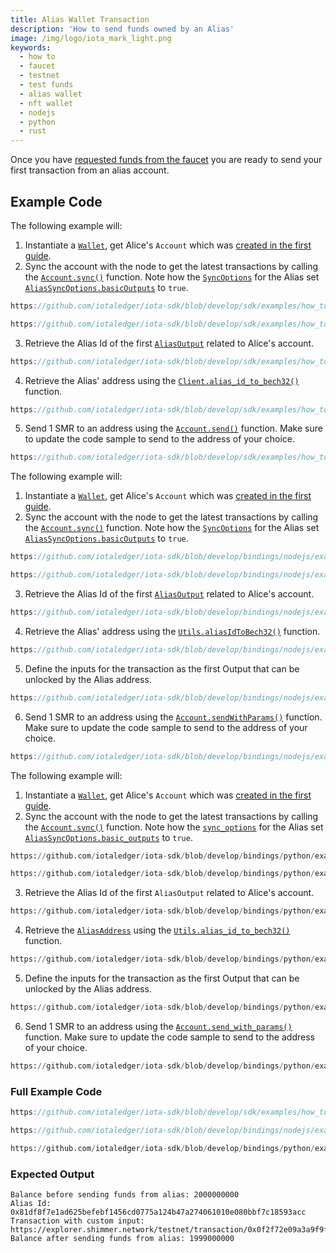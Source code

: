 ```yaml
---
title: Alias Wallet Transaction
description: 'How to send funds owned by an Alias'
image: /img/logo/iota_mark_light.png
keywords:
  - how to
  - faucet
  - testnet
  - test funds
  - alias wallet
  - nft wallet
  - nodejs
  - python
  - rust
---
```



Once you have
[requested funds from the faucet](./request-funds.mdx) you are ready to send your first
transaction from an alias account.

<AliasNFT />
<TipFaucet />

## Example Code

<Tabs groupId="language" queryString>
<TabItem value="rust" label="Rust">

The following example will:

1. Instantiate a [`Wallet`](https://docs.rs/iota-sdk/latest/iota_sdk/wallet/core/struct.Wallet.html), get Alice's `Account` which was
   [created in the first guide](../accounts-and-addresses/create-account.mdx).
2. Sync the account with the node to get the latest transactions by calling the [`Account.sync()`](https://docs.rs/iota-sdk/latest/iota_sdk/wallet/account/struct.Account.html#method.sync)
   function. Note how the [`SyncOptions`](https://docs.rs/iota-sdk/latest/iota_sdk/wallet/account/struct.SyncOptions.html) for the Alias set [`AliasSyncOptions.basicOutputs`](../../references/nodejs/interfaces/AliasSyncOptions/#basicoutputs)
   to `true`.

```rust reference
https://github.com/iotaledger/iota-sdk/blob/develop/sdk/examples/how_tos/alias_wallet/transaction.rs#L24-L30
```

```rust reference
https://github.com/iotaledger/iota-sdk/blob/develop/sdk/examples/how_tos/alias_wallet/transaction.rs#L43
```

3. Retrieve the Alias Id of the first [`AliasOutput`](https://docs.rs/iota-sdk/latest/iota_sdk/types/block/output/alias/struct.AliasOutput.html) related to Alice's
   account.

```rust reference
https://github.com/iotaledger/iota-sdk/blob/develop/sdk/examples/how_tos/alias_wallet/transaction.rs#L48
```

4. Retrieve the Alias' address using the [`Client.alias_id_to_bech32()`](https://docs.rs/iota-sdk/latest/iota_sdk/client/core/struct.ClientInner.html#method.alias_id_to_bech32)
   function.

```rust reference
https://github.com/iotaledger/iota-sdk/blob/develop/sdk/examples/how_tos/alias_wallet/transaction.rs#L52
```

5. Send 1 SMR to an address using the [`Account.send()`](https://docs.rs/iota-sdk/latest/iota_sdk/wallet/account/struct.Account.html#method.send) function.
   Make sure to update the code sample to send to the address of your choice.

```rust reference
https://github.com/iotaledger/iota-sdk/blob/develop/sdk/examples/how_tos/alias_wallet/transaction.rs#L63-L72
```

</TabItem>
<TabItem value="typescript-node" label="Typescript (Node.js)">

The following example will:

1. Instantiate a [`Wallet`](https://docs.rs/iota-sdk/latest/iota_sdk/wallet/core/struct.Wallet.html), get Alice's `Account` which was
   [created in the first guide](../accounts-and-addresses/create-account.mdx).
2. Sync the account with the node to get the latest transactions by calling the [`Account.sync()`](../../references/nodejs/classes/Account/#sync)
   function. Note how the [`SyncOptions`](../../references/nodejs/interfaces/SyncOptions/#alias) for the Alias set [`AliasSyncOptions.basicOutputs`](https://docs.rs/iota-sdk/latest/iota_sdk/wallet/account/struct.AliasSyncOptions.html)
   to `true`.

```typescript reference
https://github.com/iotaledger/iota-sdk/blob/develop/bindings/nodejs/examples/how_tos/alias_wallet/transaction.ts#L22-L26
```

```typescript reference
https://github.com/iotaledger/iota-sdk/blob/develop/bindings/nodejs/examples/how_tos/alias_wallet/transaction.ts#L36
```

3. Retrieve the Alias Id of the first [`AliasOutput`](../../references/nodejs/classes/AliasOutput/) related to Alice's
   account.

```typescript reference
https://github.com/iotaledger/iota-sdk/blob/develop/bindings/nodejs/examples/how_tos/alias_wallet/transaction.ts#L43
```

4. Retrieve the Alias' address using the [`Utils.aliasIdToBech32()`](../../references/nodejs/classes/Utils/#aliasidtobech32)
   function.

```typescript reference
https://github.com/iotaledger/iota-sdk/blob/develop/bindings/nodejs/examples/how_tos/alias_wallet/transaction.ts#L47-L50
```

5. Define the inputs for the transaction as the first Output that can be unlocked by the Alias address.

```typescript reference
https://github.com/iotaledger/iota-sdk/blob/develop/bindings/nodejs/examples/how_tos/alias_wallet/transaction.ts#L53-L60
```

6. Send 1 SMR to an address using the [`Account.sendWithParams()`](../../references/nodejs/classes/Account/#sendwithparams) function.
   Make sure to update the code sample to send to the address of your choice.

```typescript reference
https://github.com/iotaledger/iota-sdk/blob/develop/bindings/nodejs/examples/how_tos/alias_wallet/transaction.ts#L62-L73
```

</TabItem>
<TabItem value="python" label="Python">

The following example will:

1. Instantiate a [`Wallet`](https://docs.rs/iota-sdk/latest/iota_sdk/wallet/core/struct.Wallet.html), get Alice's `Account` which was
   [created in the first guide](../accounts-and-addresses/create-account.mdx).
2. Sync the account with the node to get the latest transactions by calling the [`Account.sync()`](../../references/python/iota_sdk/wallet/account/#sync)
   function. Note how the [`sync_options`](../../references/python/iota_sdk/wallet/sync_options) for the Alias set [`AliasSyncOptions.basic_outputs`](../../references/python/iota_sdk/wallet/sync_options/#aliassyncoptions-objects)
   to `true`.

```python reference
https://github.com/iotaledger/iota-sdk/blob/develop/bindings/python/examples/how_tos/alias_wallet/transaction.py#L9
```

```python reference
https://github.com/iotaledger/iota-sdk/blob/develop/bindings/python/examples/how_tos/alias_wallet/transaction.py#L20
```

3. Retrieve the Alias Id of the first `AliasOutput` related to Alice's account.

```python reference
https://github.com/iotaledger/iota-sdk/blob/develop/bindings/python/examples/how_tos/alias_wallet/transaction.py#L25
```

4. Retrieve the [`AliasAddress`](../../references/python/iota_sdk/types/address/#aliasaddress-objects) using the [`Utils.alias_id_to_bech32()`](../../references/python/iota_sdk/utils/#alias_id_to_bech32)
   function.

```python reference
https://github.com/iotaledger/iota-sdk/blob/develop/bindings/python/examples/how_tos/alias_wallet/transaction.py#L29-L30
```

5. Define the inputs for the transaction as the first Output that can be unlocked by the Alias address.

```python reference
https://github.com/iotaledger/iota-sdk/blob/develop/bindings/python/examples/how_tos/alias_wallet/transaction.py#L34
```

6. Send 1 SMR to an address using the [`Account.send_with_params()`](../../references/python/iota_sdk/wallet/account/#send_with_params) function.
   Make sure to update the code sample to send to the address of your choice.

```python reference
https://github.com/iotaledger/iota-sdk/blob/develop/bindings/python/examples/how_tos/alias_wallet/transaction.py#L36-L43
```

</TabItem>
</Tabs>

### Full Example Code

<Tabs groupId="language" queryString>
<TabItem value="rust" label="Rust">

```rust reference
https://github.com/iotaledger/iota-sdk/blob/develop/sdk/examples/how_tos/alias_wallet/transaction.rs
```

</TabItem>
<TabItem value="typescript-node" label="Typescript (Node.js)">

```typescript reference
https://github.com/iotaledger/iota-sdk/blob/develop/bindings/nodejs/examples/how_tos/alias_wallet/transaction.ts
```

</TabItem>
<TabItem value="python" label="Python">

```python reference
https://github.com/iotaledger/iota-sdk/blob/develop/bindings/python/examples/how_tos/alias_wallet/transaction.py
```

</TabItem>
</Tabs>

### Expected Output

```plaintext
Balance before sending funds from alias: 2000000000
Alias Id: 0x81df8f7e1ad625befebf1456cd0775a124b47a274061010e080bbf7c18593acc
Transaction with custom input: https://explorer.shimmer.network/testnet/transaction/0x0f2f72e09a3a9f9fc8cd1fd4e196c2d198580ec9c873efcf5d6d99809bd9e8f7
Balance after sending funds from alias: 1999000000
```

